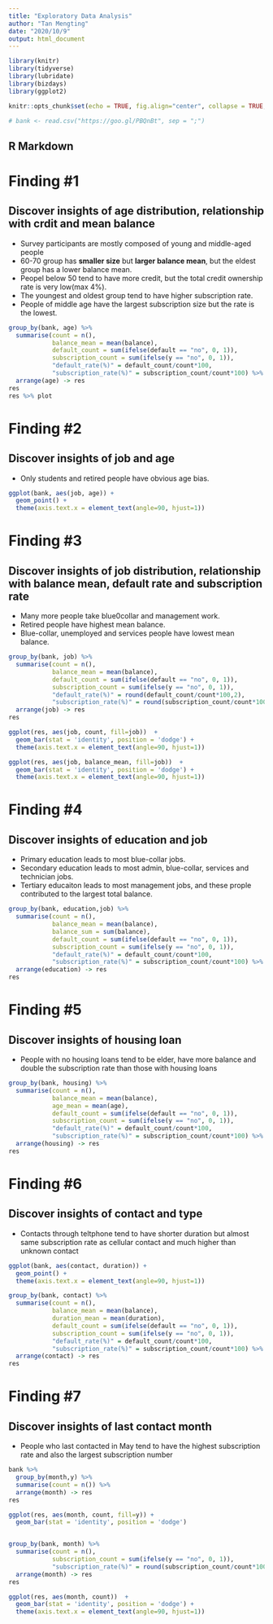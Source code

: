 ```yaml
---
title: "Exploratory Data Analysis"
author: "Tan Mengting"
date: "2020/10/9"
output: html_document
---
```


```r
library(knitr)
library(tidyverse)
library(lubridate)
library(bizdays)
library(ggplot2)

knitr::opts_chunk$set(echo = TRUE, fig.align="center", collapse = TRUE, cache = TRUE)

# bank <- read.csv("https://goo.gl/PBQnBt", sep = ";")
```

## R Markdown
# Finding #1
## Discover insights of age distribution, relationship with crdit and mean balance
* Survey participants are mostly composed of young and middle-aged people
* 60-70 group has **smaller size** but **larger balance mean**, but the eldest group has a lower balance mean.
* Peopel below 50 tend to have more credit, but the total credit ownership rate is very low(max  4%).
* The youngest and oldest group tend to have higher subscription rate.
* People of middle age have the largest subscription size but the rate is the lowest.
```r

group_by(bank, age) %>%
  summarise(count = n(), 
            balance_mean = mean(balance), 
            default_count = sum(ifelse(default == "no", 0, 1)),
            subscription_count = sum(ifelse(y == "no", 0, 1)),
            "default_rate(%)" = default_count/count*100,
            "subscription_rate(%)" = subscription_count/count*100) %>%
  arrange(age) -> res
res
res %>% plot

```

# Finding #2
## Discover insights of job and age
* Only students and retired people have obvious age bias.
```r
ggplot(bank, aes(job, age)) + 
  geom_point() +
  theme(axis.text.x = element_text(angle=90, hjust=1))
```

# Finding #3
## Discover insights of job distribution, relationship with balance mean, default rate and subscription rate
* Many more people take blue0collar and management work.
* Retired people have highest mean balance.
* Blue-collar, unemployed and services people have lowest mean balance.
```r
group_by(bank, job) %>%
  summarise(count = n(), 
            balance_mean = mean(balance), 
            default_count = sum(ifelse(default == "no", 0, 1)),
            subscription_count = sum(ifelse(y == "no", 0, 1)),
            "default_rate(%)" = round(default_count/count*100,2),
            "subscription_rate(%)" = round(subscription_count/count*100,2)) %>%
  arrange(job) -> res
res

ggplot(res, aes(job, count, fill=job))  +
  geom_bar(stat = 'identity', position = 'dodge') +
  theme(axis.text.x = element_text(angle=90, hjust=1))

ggplot(res, aes(job, balance_mean, fill=job))  +
  geom_bar(stat = 'identity', position = 'dodge') +
  theme(axis.text.x = element_text(angle=90, hjust=1))
```

# Finding #4 
## Discover insights of education and job
* Primary education leads to most blue-collar jobs.
* Secondary education leads to most admin, blue-collar, services and technician jobs.
* Tertiary educaiton leads to most	management jobs, and these prople contributed to the largest total balance.
```r
group_by(bank, education,job) %>%
  summarise(count = n(), 
            balance_mean = mean(balance),
            balance_sum = sum(balance),
            default_count = sum(ifelse(default == "no", 0, 1)),
            subscription_count = sum(ifelse(y == "no", 0, 1)),
            "default_rate(%)" = default_count/count*100,
            "subscription_rate(%)" = subscription_count/count*100) %>%
  arrange(education) -> res
res

```

# Finding #5 
## Discover insights of housing loan
* People with no housing loans tend to be elder, have more balance and double the subscription rate than those with housing loans
```r
group_by(bank, housing) %>%
  summarise(count = n(), 
            balance_mean = mean(balance), 
            age_mean = mean(age), 
            default_count = sum(ifelse(default == "no", 0, 1)),
            subscription_count = sum(ifelse(y == "no", 0, 1)),
            "default_rate(%)" = default_count/count*100,
            "subscription_rate(%)" = subscription_count/count*100) %>%
  arrange(housing) -> res
res
```


# Finding #6
## Discover insights of contact and type
* Contacts through teltphone tend to have shorter duration but almost same subscription rate as cellular contact and much higher than unknown contact
```r

ggplot(bank, aes(contact, duration)) + 
  geom_point() +
  theme(axis.text.x = element_text(angle=90, hjust=1))

group_by(bank, contact) %>%
  summarise(count = n(), 
            balance_mean = mean(balance), 
            duration_mean = mean(duration),
            default_count = sum(ifelse(default == "no", 0, 1)),
            subscription_count = sum(ifelse(y == "no", 0, 1)),
            "default_rate(%)" = default_count/count*100,
            "subscription_rate(%)" = subscription_count/count*100) %>%
  arrange(contact) -> res
res


```


# Finding #7
## Discover insights of last contact month
* People who last contacted in May tend to have the highest subscription rate and also the largest subscription number
```r

bank %>%
  group_by(month,y) %>%
  summarise(count = n()) %>%
  arrange(month) -> res
res

ggplot(res, aes(month, count, fill=y)) +
  geom_bar(stat = 'identity', position = 'dodge') 


group_by(bank, month) %>%
  summarise(count = n(), 
            subscription_count = sum(ifelse(y == "no", 0, 1)),
            "subscription_rate(%)" = round(subscription_count/count*100,2)) %>%
  arrange(month) -> res
res

ggplot(res, aes(month, count))  +
  geom_bar(stat = 'identity', position = 'dodge') +
  theme(axis.text.x = element_text(angle=90, hjust=1))
```